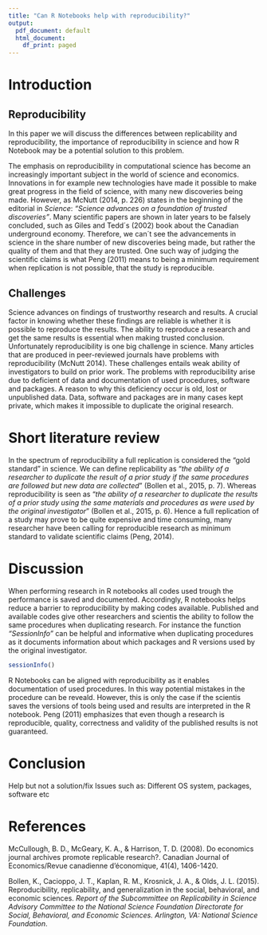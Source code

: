 ```yaml
---
title: "Can R Notebooks help with reproducibility?"
output:
  pdf_document: default
  html_document:
    df_print: paged
---
```


# Introduction
## Reproducibility
In this paper we will discuss the differences between replicability and reproducibility, the importance of reproducibility in science and how R Notebook may be a potential solution to this problem.

The emphasis on reproducibility in computational science has become an increasingly important subject in the world of science and economics. Innovations in for example new technologies have made it possible to make great progress in the field of science, with many new discoveries being made. However, as McNutt (2014, p. 226) states in the beginning of the editorial in *Science*: *"Science advances on a foundation of trusted discoveries"*. Many scientific papers are shown in later years to be falsely concluded, such as Giles and Tedd´s (2002) book about the Canadian underground economy. Therefore, we can´t see the advancements in science in the share number of new discoveries being made, but rather the quality of them and that they are trusted. One such way of judging the scientific claims is what Peng (2011) means to being a minimum requirement when replication is not possible, that the study is reproducible.

## Challenges

Science advances on findings of trustworthy research and results. A crucial factor in knowing whether these findings are reliable is whether it is possible to reproduce the results. The ability to reproduce a research and get the same results is essential when making trusted conclusion. Unfortunately reproducibility is one big challenge in science. Many articles that are produced in peer-reviewed journals have problems with reproducibility (McNutt 2014). These challenges entails weak ability of investigators to build on prior work. The problems with reproducibility arise due to deficient of data and documentation of used procedures, software and packages. A reason to why this deficiency occur is old, lost or unpublished data. Data, software and packages are in many cases kept private, which makes it impossible to duplicate the original research.



# Short literature review

In the spectrum of reproducibility a full replication is considered the "gold standard" in science. We can define replicability as "*the ability of a researcher to duplicate the result of a prior study if the same procedures are followed but new data are collected*" (Bollen et al., 2015, p. 7). Whereas reproducibility is seen as "*the ability of a researcher to duplicate the results of a prior study using the same materials and procedures as were used by the original investigator*" (Bollen et al., 2015, p. 6). Hence a full replication of a study may prove to be quite expensive and time consuming, many researcher have been calling for reproducible research as minimum standard to validate scientific claims (Peng, 2014).


# Discussion

When performing research in R notebooks all codes used trough the performance is saved and documented. Accordingly, R notebooks helps reduce a barrier to reproducibility by making codes available. Published and available codes give other researchers and scientis the ability to follow the same procedures when duplicating research. For instance the function *"SessionInfo"* can be helpful and informative when duplicating procedures as it documents information about which packages and R versions used by the original investigator.

```r
sessionInfo()
```
R Notebooks can be aligned with reproducibility as it enables documentation of used procedures. In this way potential mistakes in the procedure can be reveald. However, this is only the case if the scientis saves the versions of tools being used and results are interpreted in the R notebook.
Peng (2011) emphasizes that even though a research is reproducible, quality, correctness and validity of the published results is not guaranteed.

# Conclusion

Help but not a solution/fix
Issues such as:
Different OS system, packages, software etc

# **References**

McCullough, B. D., McGeary, K. A., & Harrison, T. D. (2008). Do economics journal archives promote replicable research?. Canadian Journal of Economics/Revue canadienne d'économique, 41(4), 1406-1420.

Bollen, K., Cacioppo, J. T., Kaplan, R. M., Krosnick, J. A., & Olds, J. L. (2015). Reproducibility, replicability, and generalization in the social, behavioral, and economic sciences. *Report of the Subcommittee on Replicability in Science Advisory Committee to the National Science Foundation Directorate for Social, Behavioral, and Economic Sciences. Arlington, VA: National Science Foundation*.
